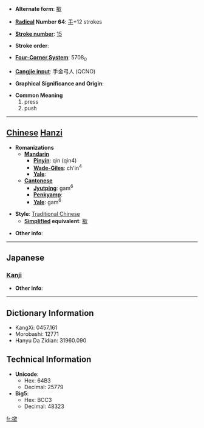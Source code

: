 * '''Alternate form''': [[揿]]

* '''[[Wiktionary:Chinese radical index| Radical]] Number 64''': [[Wiktionary:Chinese radical index 手|手]]+12 strokes

* '''[[Wiktionary:Chinese total strokes index|Stroke number]]''': [[Wiktionary:Chinese total strokes index 15|15]]

* '''Stroke order''': 

* '''[[Wiktionary:Chinese four corner index|Four-Corner System]]''': 5708<sub>0</sub>

* '''[[Wiktionary:Chinese Cangjie index|Cangjie input]]''': 手金弓人 (QCNO)

* '''Graphical Significance and Origin''': 

* '''Common Meaning'''
*#press
*# push


----

== [[Chinese]] [[Hanzi]] ==

* '''Romanizations'''
** '''[[Mandarin]]'''
*** '''[[Pinyin]]''': qìn (qin4)
*** '''[[Wade-Giles]]''': ch'in<sup>4</sup>
*** '''[[Yale]]''': 
** '''[[Cantonese]]'''
*** '''[[Jyutping]]''': gam<sup>6</sup>
*** '''[[Penkyamp]]''': 
*** '''[[Yale]]''': gam<sup>6</sup>

* '''Style''': [[Traditional Chinese]] 
** '''[[Simplified Chinese|Simplified]] equivalent''': [[揿]]

* '''Other info''': 

----

==Japanese==
===[[Kanji]]===
{{kanji|on readings=[[きん]] (kin)|kun readings=[[おさえる]] (osaeru)}}

* '''Other info''':  

----

== Dictionary Information ==

* KangXi: 0457.161
* Morobashi: 12771
* Hanyu Da Zidian: 31960.090

== Technical Information ==

* '''Unicode''':
** Hex: 64B3
** Decimal: 25779
* '''Big5''':
** Hex: BCC3
** Decimal: 48323

[[fr:撳]]
